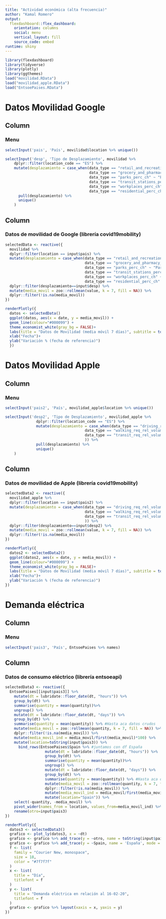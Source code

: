 ```yaml
---
title: "Actividad económica (alta frecuencia)"
author: "Kamal Romero"
output: 
  flexdashboard::flex_dashboard:
    orientation: columns
    social: menu
    vertical_layout: fill
    source_code: embed
runtime: shiny
---
```


```r
library(flexdashboard)
library(tidyverse)
library(plotly)
library(ggthemes)
load("movilidad.RData")
load("movilidad_apple.RData")
load("EntsoePaises.RData")
```



Datos Movilidad Google
=====================================  

Column {.sidebar}
-----------------------------------------------------------------------

### Menu

```r
selectInput('pais', 'País', movilidad$location %>% unique())

selectInput('desp', 'Tipo de Desplazamiento', movilidad %>%
    dplyr::filter(location_code == "ES") %>% 
    mutate(desplazamiento = case_when(data_type == "retail_and_recreation_perc_ch" ~ "Comercio y Recreación",
                                      data_type == "grocery_and_pharmacy_perc_ch" ~ "Supermercados y Farmacias",
                                      data_type == "parks_perc_ch" ~ "Parques",
                                      data_type == "transit_stations_perc_ch" ~ "Estaciones Transporte",
                                      data_type == "workplaces_perc_ch" ~ "Trabajo",
                                      data_type == "residential_perc_ch" ~ "Residencia" )) %>%
      pull(desplazamiento) %>%
      unique()
    )

```


Column 
-----------------------------------------------------------------------

### Datos de movilidad de Google (librería covid19mobility) 

```r
selectedData <- reactive({
  movilidad %>%
  dplyr::filter(location == input$pais) %>% 
  mutate(desplazamiento = case_when(data_type == "retail_and_recreation_perc_ch" ~ "Comercio y Recreación",
                                    data_type == "grocery_and_pharmacy_perc_ch" ~ "Supermercados y Farmacias",
                                    data_type == "parks_perc_ch" ~ "Parques",
                                    data_type == "transit_stations_perc_ch" ~ "Estaciones Transporte",
                                    data_type == "workplaces_perc_ch" ~ "Trabajo",
                                    data_type == "residential_perc_ch" ~ "Residencia" )) %>%
  dplyr::filter(desplazamiento==input$desp) %>% 
  mutate(media_movil = zoo::rollmean(value, k = 7, fill = NA)) %>% 
  dplyr::filter(!is.na(media_movil))
})

renderPlotly({
  datos <- selectedData()
  ggplot(datos, aes(x = date, y = media_movil)) +
  geom_line(colour="#000099") +
  theme_economist_white(gray_bg = FALSE)+
  labs(title = "Datos de Movilidad (media móvil 7 días)", subtitle = toString(input$pais))+
  xlab("Fecha")+
  ylab("Variación % (fecha de referencia)")
  })
```


Datos Movilidad Apple
=====================================  

Column {.sidebar}
-----------------------------------------------------------------------

### Menu

```r
selectInput('pais2', 'País', movilidad_apple$location %>% unique())

selectInput('desp2', 'Tipo de Desplazamiento', movilidad_apple %>%
              dplyr::filter(location_code == "ES") %>% 
              mutate(desplazamiento = case_when(data_type == "driving_req_rel_volume" ~ "Coche",
                                    data_type == "walking_req_rel_volume" ~ "Caminando",
                                    data_type == "transit_req_rel_volume" ~ "Transporte"
                                    )) %>% 
              pull(desplazamiento) %>%
              unique()
    )

```


Column 
-----------------------------------------------------------------------

### Datos de movilidad de Apple (librería covid19mobility) 

```r
selectedData2 <- reactive({
  movilidad_apple %>%
  dplyr::filter(location == input$pais2) %>% 
  mutate(desplazamiento = case_when(data_type == "driving_req_rel_volume" ~ "Coche",
                                    data_type == "walking_req_rel_volume" ~ "Caminando",
                                    data_type == "transit_req_rel_volume" ~ "Transporte"
                                    )) %>% 
  dplyr::filter(desplazamiento==input$desp2) %>% 
  mutate(media_movil = zoo::rollmean(value, k = 7, fill = NA)) %>% 
  dplyr::filter(!is.na(media_movil))
})

renderPlotly({
  datos2 <- selectedData2()
  ggplot(datos2, aes(x = date, y = media_movil)) +
  geom_line(colour="#000099") +
  theme_economist_white(gray_bg = FALSE)+
  labs(title = "Datos de Movilidad (media móvil 7 días)", subtitle = toString(input$pais2))+
  xlab("Fecha")+
  ylab("Variación % (fecha de referencia)")
})
```

Demanda eléctrica
=====================================  

Column {.sidebar}
-----------------------------------------------------------------------

### Menu

```r
selectInput('pais3', 'País', EntsoePaises %>% names)

```


Column 
-----------------------------------------------------------------------

### Datos de consumo eléctrico (librería entsoeapi) 

```r
selectedData3 <- reactive({
  EntsoePaises[[input$pais3]] %>%
    mutate(dt = lubridate::floor_date(dt, "hours")) %>%
    group_by(dt) %>%
    summarise(quantity = mean(quantity))%>%
    ungroup() %>%
    mutate(dt = lubridate::floor_date(dt, "days")) %>%
    group_by(dt) %>%
    summarise(quantity = mean(quantity)) %>% #Hasta aca datos crudos
    mutate(media_movil = zoo::rollmean(quantity, k = 7, fill = NA)) %>% #Acá se saca la media movil
    dplyr::filter(!is.na(media_movil)) %>% 
    mutate(media_movil_ind = media_movil/first(media_movil)*100) %>% 
    mutate(location=toString(input$pais3)) %>% 
      bind_rows(EntsoePaises$Spain %>% #juntamos con df España
                  mutate(dt = lubridate::floor_date(dt, "hours")) %>%
                  group_by(dt) %>%
                  summarise(quantity = mean(quantity))%>%
                  ungroup() %>%
                  mutate(dt = lubridate::floor_date(dt, "days")) %>%
                  group_by(dt) %>%
                  summarise(quantity = mean(quantity)) %>% #Hasta aca datos crudos
                  mutate(media_movil = zoo::rollmean(quantity, k = 7, fill = NA)) %>% #Acá se saca la media movil
                  dplyr::filter(!is.na(media_movil)) %>% 
                  mutate(media_movil_ind = media_movil/first(media_movil)*100) %>% 
                  mutate(location="Spain")) %>% 
    select(-quantity, -media_movil) %>% 
    pivot_wider(names_from = location, values_from=media_movil_ind) %>% 
    rename(otro=input$pais3)
})

renderPlotly({
  datos3 <- selectedData3()
  grafico <- plot_ly(datos3, x = ~dt)
  grafico <- grafico %>% add_trace(y = ~otro, name = toString(input$pais3), mode = 'lines')
  grafico <- grafico %>% add_trace(y = ~Spain, name = 'España', mode = 'lines')
  f <- list(
    family = "Courier New, monospace",
    size = 18,
    color = "#7f7f7f"
  )
  x <- list(
    title = "Día",
    titlefont = f
  )
  y <- list(
    title = "Demanda eléctrica en relación al 16-02-20",
    titlefont = f
  )
  grafico <- grafico %>% layout(xaxis = x, yaxis = y)
})
```
